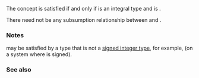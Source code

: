 {{cpp/experimental/ranges/title|SignedIntegral}}
{{cpp/experimental/ranges/concepts/navbar}}
{{ddcl|header=experimental/ranges/concepts|since=ranges|1=
template&lt; class T &gt;
concept bool SignedIntegral = Integral&lt;T&gt; &amp;&amp; std::is_signed&lt;T&gt;::value;
}}

The concept {{tt|SignedIntegral&lt;T&gt;}} is satisfied if and only if {{tt|T}} is an integral type and {{c|std::is_signed&lt;T&gt;::value}} is {{c|true}}.

There need not be any subsumption relationship between {{tt|SignedIntegral&lt;T&gt;}} and {{c|std::is_signed&lt;T&gt;::value}}. 

===Notes===
{{tt|SignedIntegral&lt;T&gt;}} may be satisfied by a type that is not a [[cpp/language/type#Type classification|signed integer type]], for example, {{c|char}} (on a system where {{c|char}} is signed).

===See also===
{{dsc begin}}
{{dsc inc|cpp/types/dsc is_integral}}
{{dsc inc|cpp/types/dsc is_signed}}
{{dsc end}}

{{langlinks|zh}}